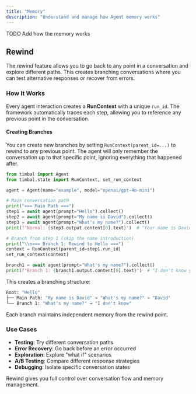 ```yaml
---
title: "Memory"
description: "Understand and manage how Agent memory works"
---
```


TODO Add how the memory works

## Rewind

The rewind feature allows you to go back to any point in a conversation and explore different paths. This creates branching conversations where you can test alternative responses or recover from errors.

### How It Works

Every agent interaction creates a **RunContext** with a unique `run_id`. The framework automatically traces each step, allowing you to reference any previous point in the conversation.

#### Creating Branches

You can create new branches by setting `RunContext(parent_id=...)` to rewind to any previous point. The agent will only remember the conversation up to that specific point, ignoring everything that happened after.

```python
from timbal import Agent
from timbal.state import RunContext, set_run_context

agent = Agent(name="example", model="openai/gpt-4o-mini")

# Main conversation path
print("=== Main Path ===")
step1 = await agent(prompt="Hello").collect()
step2 = await agent(prompt="My name is David").collect() 
step3 = await agent(prompt="What's my name?").collect()
print(f"Normal: {step3.output.content[0].text}")  # "Your name is David"

# Branch from step 1 (skip the name introduction)
print("\\n=== Branch 1: Rewind to Hello ===")
context = RunContext(parent_id=step1.run_id)
set_run_context(context)

branch1 = await agent(prompt="What's my name?").collect()
print(f"Branch 1: {branch1.output.content[0].text}")  # "I don't know your name"
```

This creates a branching structure:

```bash
Root: "Hello"
├── Main Path: "My name is David" → "What's my name?" → "David"
└── Branch 1: "What's my name?" → "I don't know"  
```

Each branch maintains independent memory from the rewind point.

### Use Cases

- **Testing**: Try different conversation paths
- **Error Recovery**: Go back before an error occurred  
- **Exploration**: Explore "what if" scenarios
- **A/B Testing**: Compare different response strategies
- **Debugging**: Isolate specific conversation states

Rewind gives you full control over conversation flow and memory management.
